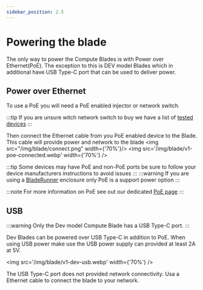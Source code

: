 ```yaml
---
sidebar_position: 2.5
---
```

# Powering the blade

The only way to power the Compute Blades is with  Power over Ethernet(PoE). The exception to this is DEV model Blades which in additional have USB Type-C port that can be used to deliver power.

## Power over Ethernet

To use a PoE you will need a PoE enabled injector or network switch.

:::tip
If you are unsure witch network switch to buy we have a list of [tested devices](/blade/compatibility/switch)
:::

Then connect the Ethernet cable from you PoE enabled device to the Blade. This cable will provide power and network to the blade
<img src="/img/blade/connect.png" width={'70%'}/>
<img src='/img/blade/v1-poe-connected.webp' width={'70%'} />

:::tip
Some devices may have PoE and non-PoE ports be sure to follow your device manufacturers instructions to avoid issues
:::
:::warning
If you are using a [BladeRunner](/bladerunner/) enclosure only PoE is a support power option
:::

:::note
For more information on PoE see out our dedicated [PoE page](/blade/guides/poe)
:::

## USB 
:::warning
Only the Dev model Compute Blade has a USB Type-C port.
:::

Dev Blades can be powered over USB Type-C in addition to PoE. When using USB power make use the USB power supply can provided at least 2A at 5V.

<img src='/img/blade/v1-dev-usb.webp' width={'70%'} />

The USB Type-C port does not provided network connectivity. Usa a Ethernet cable to connect the blade to your network.